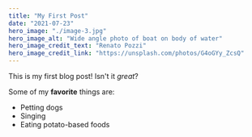 ```yaml
---
title: "My First Post"
date: "2021-07-23"
hero_image: "./image-3.jpg"
hero_image_alt: "Wide angle photo of boat on body of water"
hero_image_credit_text: "Renato Pozzi"
hero_image_credit_link: "https://unsplash.com/photos/G4oGYy_ZcsQ"
---
```


This is my first blog post! Isn't it *great*?

Some of my **favorite** things are:

* Petting dogs
* Singing
* Eating potato-based foods